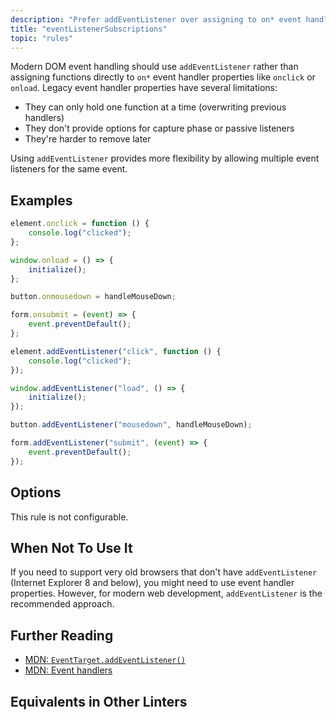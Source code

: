 ```yaml
---
description: "Prefer addEventListener over assigning to on* event handler properties."
title: "eventListenerSubscriptions"
topic: "rules"
---
```




<RuleSummary plugin="browser" rule="eventListenerSubscriptions" />

Modern DOM event handling should use `addEventListener` rather than assigning functions directly to `on*` event handler properties like `onclick` or `onload`.
Legacy event handler properties have several limitations:

- They can only hold one function at a time (overwriting previous handlers)
- They don't provide options for capture phase or passive listeners
- They're harder to remove later

Using `addEventListener` provides more flexibility by allowing multiple event listeners for the same event.

## Examples

<Tabs>
<TabItem label="❌ Incorrect">

```js
element.onclick = function () {
	console.log("clicked");
};

window.onload = () => {
	initialize();
};

button.onmousedown = handleMouseDown;

form.onsubmit = (event) => {
	event.preventDefault();
};
```

</TabItem>
<TabItem label="✅ Correct">

```js
element.addEventListener("click", function () {
	console.log("clicked");
});

window.addEventListener("load", () => {
	initialize();
});

button.addEventListener("mousedown", handleMouseDown);

form.addEventListener("submit", (event) => {
	event.preventDefault();
});
```

</TabItem>
</Tabs>

## Options

This rule is not configurable.

## When Not To Use It

If you need to support very old browsers that don't have `addEventListener` (Internet Explorer 8 and below), you might need to use event handler properties.
However, for modern web development, `addEventListener` is the recommended approach.

## Further Reading

- [MDN: `EventTarget.addEventListener()`](https://developer.mozilla.org/en-US/docs/Web/API/EventTarget/addEventListener)
- [MDN: Event handlers](https://developer.mozilla.org/en-US/docs/Web/Guide/Events/Event_handlers)

## Equivalents in Other Linters

<RuleEquivalents pluginId="browser" ruleId="eventListenerSubscriptions" />
